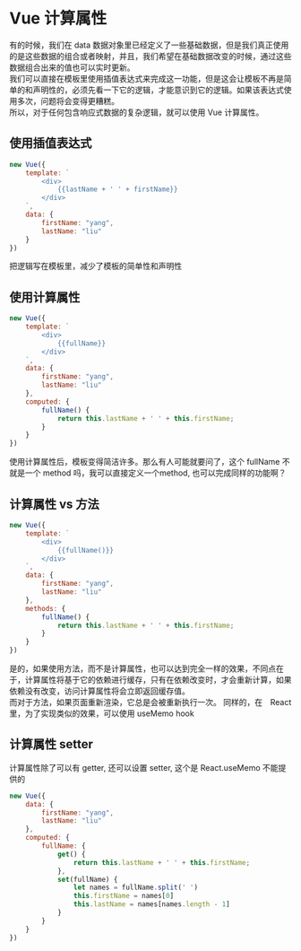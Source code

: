 # Vue 计算属性
有的时候，我们在 data 数据对象里已经定义了一些基础数据，但是我们真正使用的是这些数据的组合或者映射，并且，我们希望在基础数据改变的时候，通过这些数据组合出来的值也可以实时更新。  
我们可以直接在模板里使用插值表达式来完成这一功能，但是这会让模板不再是简单的和声明性的，必须先看一下它的逻辑，才能意识到它的逻辑。如果该表达式使用多次，问题将会变得更糟糕。  
所以，对于任何包含响应式数据的复杂逻辑，就可以使用 Vue 计算属性。  

## 使用插值表达式
```js
new Vue({
    template: `
        <div>
            {{lastName + ' ' + firstName}}
        </div>      
    `,
    data: {
        firstName: "yang",
        lastName: "liu" 
    }
})
```
把逻辑写在模板里，减少了模板的简单性和声明性
## 使用计算属性
```js
new Vue({
    template: `
        <div>
            {{fullName}}
        </div>      
    `,
    data: {
        firstName: "yang",
        lastName: "liu" 
    },
    computed: {
        fullName() {
            return this.lastName + ' ' + this.firstName;
        }   
    }
})
```
使用计算属性后，模板变得简洁许多。那么有人可能就要问了，这个 fullName 不就是一个 method 吗，我可以直接定义一个method, 也可以完成同样的功能啊？
## 计算属性 vs 方法
```js
new Vue({
    template: `
        <div>
            {{fullName()}}
        </div>      
    `,
    data: {
        firstName: "yang",
        lastName: "liu" 
    },
    methods: {
        fullName() {
            return this.lastName + ' ' + this.firstName;
        }   
    }
})
```
是的，如果使用方法，而不是计算属性，也可以达到完全一样的效果，不同点在于，计算属性将基于它的依赖进行缓存，只有在依赖改变时，才会重新计算，如果依赖没有改变，访问计算属性将会立即返回缓存值。  
而对于方法，如果页面重新渲染，它总是会被重新执行一次。
<CodePen html="/code/vue-computed-attribute/vue-computed-vs-method.html" deps="/code/vue-computed-attribute/vue-computed-vs-method.json" code="/code/vue-computed-attribute/vue-computed-vs-method.js"/>
同样的，在　React 里，为了实现类似的效果，可以使用 useMemo hook
<CodePen html="/code/vue-computed-attribute/vue-computed-vs-method.html" deps="/code/vue-computed-attribute/vue-computed-vs-method.json" code="/code/vue-computed-attribute/vue-computed-attribute-react.js" type="babel"/>

## 计算属性 setter
计算属性除了可以有 getter, 还可以设置 setter, 这个是 React.useMemo 不能提供的
```js
new Vue({
    data: {
        firstName: "yang",
        lastName: "liu" 
    },
    computed: {
        fullName: {
            get() {
                return this.lastName + ' ' + this.firstName;
            },
            set(fullName) {
                let names = fullName.split(' ')
                this.firstName = names[0]
                this.lastName = names[names.length - 1]
            }    
        }   
    }
})
```

